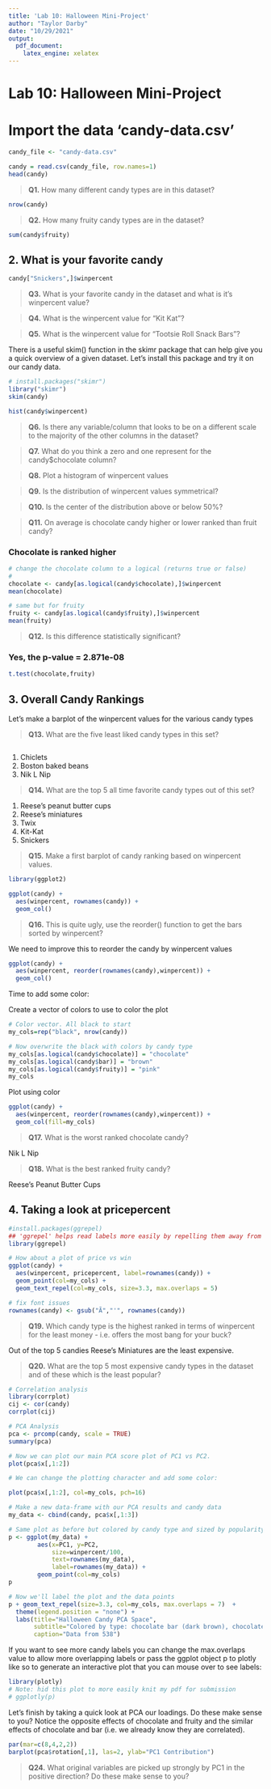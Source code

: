 ```yaml
---
title: 'Lab 10: Halloween Mini-Project'
author: "Taylor Darby"
date: "10/29/2021"
output: 
  pdf_document:
    latex_engine: xelatex
---
```


# Lab 10: Halloween Mini-Project

# Import the data 'candy-data.csv'

```r
candy_file <- "candy-data.csv"

candy = read.csv(candy_file, row.names=1)
head(candy)
```

> **Q1.** How many different candy types are in this dataset?

```r
nrow(candy)
```

> **Q2.** How many fruity candy types are in the dataset?

```r
sum(candy$fruity)
```

## 2. What is your favorite candy

```r
candy["Snickers",]$winpercent
```

> **Q3.** What is your favorite candy in the dataset and what is it’s winpercent value?




> **Q4.** What is the winpercent value for “Kit Kat”?




> **Q5.** What is the winpercent value for “Tootsie Roll Snack Bars”?


There is a useful skim() function in the skimr package that can help give you a quick overview of a given dataset. Let’s install this package and try it on our candy data.

```r
# install.packages("skimr")
library("skimr")
skim(candy)
```

```r
hist(candy$winpercent)
```

> **Q6.** Is there any variable/column that looks to be on a different scale to the majority of the other columns in the dataset?





> **Q7.** What do you think a zero and one represent for the candy$chocolate column?


> **Q8.** Plot a histogram of winpercent values




> **Q9.** Is the distribution of winpercent values symmetrical?



> **Q10.** Is the center of the distribution above or below 50%?



> **Q11.** On average is chocolate candy higher or lower ranked than fruit candy?

### Chocolate is ranked higher

```r
# change the chocolate column to a logical (returns true or false)
#  
chocolate <- candy[as.logical(candy$chocolate),]$winpercent
mean(chocolate)
```
```r
# same but for fruity
fruity <- candy[as.logical(candy$fruity),]$winpercent
mean(fruity)
```


> **Q12.** Is this difference statistically significant?

### Yes, the p-value = 2.871e-08

```r
t.test(chocolate,fruity)
```


## 3. Overall Candy Rankings

Let's make a barplot of the winpercent values for the various candy types

> **Q13.** What are the five least liked candy types in this set?

```r

```


1) Chiclets
2) Boston baked beans
3) Nik L Nip

> **Q14.** What are the top 5 all time favorite candy types out of this set?

1) Reese's peanut butter cups
2) Reese's miniatures
3) Twix
4) Kit-Kat
5) Snickers

> **Q15.** Make a first barplot of candy ranking based on winpercent values.

```r
library(ggplot2)

ggplot(candy) +
  aes(winpercent, rownames(candy)) +
  geom_col()
```

> **Q16.** This is quite ugly, use the reorder() function to get the bars sorted by winpercent?

We need to improve this to reorder the candy by winpercent values
```r
ggplot(candy) +
  aes(winpercent, reorder(rownames(candy),winpercent)) +
  geom_col()
```


Time to add some color:

Create a vector of colors to use to color the plot
```r
# Color vector. All black to start
my_cols=rep("black", nrow(candy))

# Now overwrite the black with colors by candy type
my_cols[as.logical(candy$chocolate)] = "chocolate"
my_cols[as.logical(candy$bar)] = "brown"
my_cols[as.logical(candy$fruity)] = "pink"
my_cols
```

Plot using color
```r
ggplot(candy) + 
  aes(winpercent, reorder(rownames(candy),winpercent)) +
  geom_col(fill=my_cols)
```

> **Q17.** What is the worst ranked chocolate candy?

Nik L Nip

> **Q18.** What is the best ranked fruity candy?

Reese's Peanut Butter Cups

## 4. Taking a look at pricepercent


```r
#install.packages(ggrepel)
## 'ggrepel' helps read labels more easily by repelling them away from each other
library(ggrepel)

# How about a plot of price vs win
ggplot(candy) +
  aes(winpercent, pricepercent, label=rownames(candy)) +
  geom_point(col=my_cols) + 
  geom_text_repel(col=my_cols, size=3.3, max.overlaps = 5)
```

```r
# fix font issues
rownames(candy) <- gsub("Ã","'", rownames(candy))
```


> **Q19.** Which candy type is the highest ranked in terms of winpercent for the least money - i.e. offers the most bang for your buck?

Out of the top 5 candies Reese's Miniatures are the least expensive.


> **Q20.** What are the top 5 most expensive candy types in the dataset and of these which is the least popular?



```r
# Correlation analysis
library(corrplot)
cij <- cor(candy)
corrplot(cij)
```

```r
# PCA Analysis
pca <- prcomp(candy, scale = TRUE)
summary(pca)
```


```r
# Now we can plot our main PCA score plot of PC1 vs PC2.
plot(pca$x[,1:2])
```

```r
# We can change the plotting character and add some color:

plot(pca$x[,1:2], col=my_cols, pch=16)
```

```r
# Make a new data-frame with our PCA results and candy data
my_data <- cbind(candy, pca$x[,1:3])

# Same plot as before but colored by candy type and sized by popularity
p <- ggplot(my_data) + 
        aes(x=PC1, y=PC2, 
            size=winpercent/100,  
            text=rownames(my_data),
            label=rownames(my_data)) +
        geom_point(col=my_cols)
p

# Now we'll label the plot and the data points
p + geom_text_repel(size=3.3, col=my_cols, max.overlaps = 7)  + 
  theme(legend.position = "none") +
  labs(title="Halloween Candy PCA Space",
       subtitle="Colored by type: chocolate bar (dark brown), chocolate other (light brown), fruity (red), other (black)",
       caption="Data from 538")
```

If you want to see more candy labels you can change the max.overlaps value to allow more overlapping labels or pass the ggplot object p to plotly like so to generate an interactive plot that you can mouse over to see labels:

```r
library(plotly)
# Note: hid this plot to more easily knit my pdf for submission
# ggplotly(p)
```


Let’s finish by taking a quick look at PCA our loadings. Do these make sense to you? Notice the opposite effects of chocolate and fruity and the similar effects of chocolate and bar (i.e. we already know they are correlated).

```r
par(mar=c(8,4,2,2))
barplot(pca$rotation[,1], las=2, ylab="PC1 Contribution")
```

> **Q24.** What original variables are picked up strongly by PC1 in the positive direction? Do these make sense to you?




